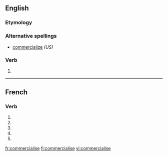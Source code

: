 {{also|commercialisé}}
==English==

===Etymology===
{{suffix|commercial|ise}}

===Alternative spellings===
* [[commercialize]] ''(US)''

===Verb===
{{en-verb|commercialis|es}}

# {{UK}} {{alternative spelling of|commercialize}}

----

==French==

===Verb===
{{fr-verb-form}}

# {{form of|[[first-person|First-person]] [[singular]] [[present indicative]]|commercialiser|lang=French}}
# {{form of|[[third-person|Third-person]] [[singular]] [[present indicative]]| commercialiser|lang=French}}
# {{form of|First-person singular [[present subjunctive]]|commercialiser|lang=French}}
# {{form of|[[third-person|Third-person]] singular [[present subjunctive]]| commercialiser|lang=French}}
# {{form of|Second-person singular [[imperative]]|commercialiser |lang=French}}

[[fr:commercialise]]
[[fi:commercialise]]
[[vi:commercialise]]